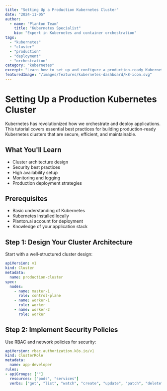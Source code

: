 ```yaml
---
title: "Setting Up a Production Kubernetes Cluster"
date: "2024-11-05"
author:
  - name: "Planton Team"
    title: "Kubernetes Specialist"
    bio: "Expert in Kubernetes and container orchestration"
tags:
  - "kubernetes"
  - "cluster"
  - "production"
  - "deployment"
  - "orchestration"
category: "kubernetes"
excerpt: "Learn how to set up and configure a production-ready Kubernetes cluster with best practices."
featuredImage: "/images/features/kubernetes-dashboard/k8-icon.svg"
---
```


# Setting Up a Production Kubernetes Cluster

Kubernetes has revolutionized how we orchestrate and deploy applications. This tutorial covers essential best practices for building production-ready Kubernetes clusters that are secure, efficient, and maintainable.

## What You'll Learn

- Cluster architecture design
- Security best practices
- High availability setup
- Monitoring and logging
- Production deployment strategies

## Prerequisites

- Basic understanding of Kubernetes
- Kubernetes installed locally
- Planton.ai account for deployment
- Knowledge of your application stack

## Step 1: Design Your Cluster Architecture

Start with a well-structured cluster design:

```yaml
apiVersion: v1
kind: Cluster
metadata:
  name: production-cluster
spec:
  nodes:
    - name: master-1
      role: control-plane
    - name: worker-1
      role: worker
    - name: worker-2
      role: worker
```

## Step 2: Implement Security Policies

Use RBAC and network policies for security:

```yaml
apiVersion: rbac.authorization.k8s.io/v1
kind: ClusterRole
metadata:
  name: app-developer
rules:
- apiGroups: [""]
  resources: ["pods", "services"]
  verbs: ["get", "list", "watch", "create", "update", "patch", "delete"]
```
